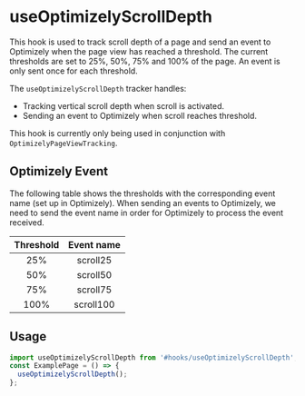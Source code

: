 
<Meta title="hooks/useOptimizelyScrollDepth" />

# useOptimizelyScrollDepth

This hook is used to track scroll depth of a page and send an event to Optimizely when the page view has reached a threshold. The current thresholds are set to 25%, 50%, 75% and 100% of the page. An event is only sent once for each threshold.

The `useOptimizelyScrollDepth` tracker handles:

- Tracking vertical scroll depth when scroll is activated.
- Sending an event to Optimizely when scroll reaches threshold.

This hook is currently only being used in conjunction with `OptimizelyPageViewTracking`.

## Optimizely Event

The following table shows the thresholds with the corresponding event name (set up in Optimizely). When sending an events to Optimizely, we need to send the event name in order for Optimizely to process the event received.

| Threshold | Event name |
| :-------: | :--------: |
|    25%    |  scroll25  |
|    50%    |  scroll50  |
|    75%    |  scroll75  |
|   100%    | scroll100  |

## Usage

```jsx
import useOptimizelyScrollDepth from '#hooks/useOptimizelyScrollDepth';
const ExamplePage = () => {
  useOptimizelyScrollDepth();
};
```

